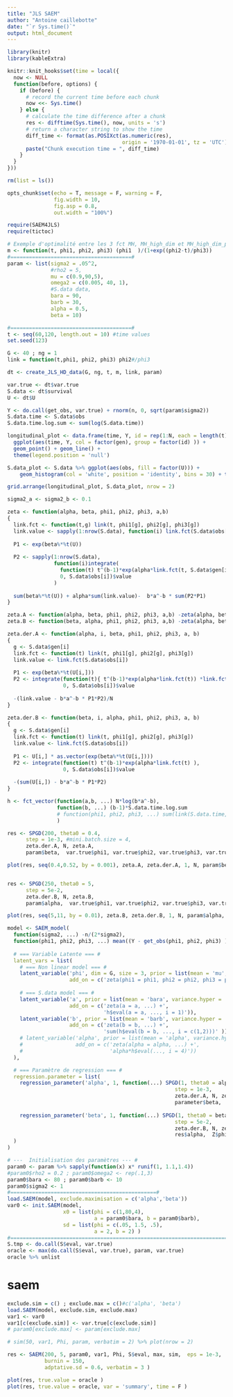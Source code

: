 ```yaml
---
title: "JLS SAEM"
author: "Antoine caillebotte"
date: "`r Sys.time()`"
output: html_document
---
```


<style type="text/css">
.main-container {
  max-width: 1000px;
  margin-left: auto;
  margin-right: auto;
}
</style>
  
```r
library(knitr)
library(kableExtra)

knitr::knit_hooks$set(time = local({
  now <- NULL
  function(before, options) {
    if (before) {
      # record the current time before each chunk
      now <<- Sys.time()
    } else {
      # calculate the time difference after a chunk
      res <- difftime(Sys.time(), now, units = 's')
      # return a character string to show the time
      diff_time <- format(as.POSIXct(as.numeric(res), 
                                     origin = '1970-01-01', tz = 'UTC'), "%Mmin %Ssec")
      paste("Chunk execution time = ", diff_time)
    }
  }
}))

rm(list = ls())

opts_chunk$set(echo = T, message = F, warning = F,
               fig.width = 10,
               fig.asp = 0.8,
               out.width = "100%")

require(SAEM4JLS)
require(tictoc)
```



```r
# Exemple d'optimalité entre les 3 fct MH, MH_high_dim et MH_high_dim_para sur le modèle non lineaire mixte
m <- function(t, phi1, phi2, phi3) (phi1  )/(1+exp((phi2-t)/phi3))
#=======================================#
param <- list(sigma2 = .05^2,
              #rho2 = 5,
              mu = c(0.9,90,5),
              omega2 = c(0.005, 40, 1),
              #S.data data,
              bara = 90,
              barb = 30,
              alpha = 0.5,
              beta = 10)

#=======================================#
t <- seq(60,120, length.out = 10) #time values
set.seed(123)

G <- 40 ; ng = 1
link = function(t,phi1, phi2, phi3) phi2#/phi3

dt <- create_JLS_HD_data(G, ng, t, m, link, param)

var.true <- dt$var.true 
S.data <- dt$survival
U <- dt$U

Y <- do.call(get_obs, var.true) + rnorm(n, 0, sqrt(param$sigma2))
S.data.time <- S.data$obs
S.data.time.log.sum <- sum(log(S.data.time))
```

```r
longitudinal_plot <- data.frame(time, Y, id = rep(1:N, each = length(t)), gen = rep(1:G, each = ng*length(t)) ) %>%
  ggplot(aes(time, Y, col = factor(gen), group = factor(id) )) +
  geom_point() + geom_line() +
  theme(legend.position = 'null')

S.data_plot <- S.data %>% ggplot(aes(obs, fill = factor(U))) +
    geom_histogram(col = 'white', position = 'identity', bins = 30) + theme(legend.position = 'null')

grid.arrange(longitudinal_plot, S.data_plot, nrow = 2)
```

```r
sigma2_a <- sigma2_b <- 0.1

zeta <- function(alpha, beta, phi1, phi2, phi3, a,b)
{
  link.fct <- function(t,g) link(t, phi1[g], phi2[g], phi3[g])
  link.value <- sapply(1:nrow(S.data), function(i) link.fct(S.data$obs[i], S.data$gen[i]) )
  
  P1 <- exp(beta%*%t(U))
  
  P2 <- sapply(1:nrow(S.data), 
               function(i)integrate(
                 function(t) t^(b-1)*exp(alpha*link.fct(t, S.data$gen[i])),
                 0, S.data$obs[i])$value
               )
  
  sum(beta%*%t(U)) + alpha*sum(link.value)-  b*a^-b * sum(P2*P1)
}

zeta.A <- function(alpha, beta, phi1, phi2, phi3, a,b) -zeta(alpha, beta, phi1, phi2, phi3, a,b)/N
zeta.B <- function(beta, alpha, phi1, phi2, phi3, a,b) -zeta(alpha, beta, phi1, phi2, phi3, a,b)

zeta.der.A <- function(alpha, i, beta, phi1, phi2, phi3, a, b)
{
  g <- S.data$gen[i]
  link.fct <- function(t) link(t, phi1[g], phi2[g], phi3[g])
  link.value <- link.fct(S.data$obs[i])
  
  P1 <- exp(beta%*%t(U[i,]))
  P2 <- integrate(function(t){ t^(b-1)*exp(alpha*link.fct(t)) *link.fct(t) },
                  0, S.data$obs[i])$value
  
  -(link.value - b*a^-b * P1*P2)/N
}

zeta.der.B <- function(beta, i, alpha, phi1, phi2, phi3, a, b)
{
  g <- S.data$gen[i]
  link.fct <- function(t) link(t, phi1[g], phi2[g], phi3[g])
  link.value <- link.fct(S.data$obs[i])
  
  P1 <- U[i,] * as.vector(exp(beta%*%t(U[i,])))
  P2 <- integrate(function(t) t^(b-1)*exp(alpha*link.fct(t) ),
                  0, S.data$obs[i])$value
  
  -(sum(U[i,]) - b*a^-b * P1*P2)
}

h <- fct_vector(function(a,b, ...) N*log(b*a^-b),
                function(b, ...) (b-1)*S.data.time.log.sum
                # function(phi1, phi2, phi3, ...) sum(link(S.data.time, rep(phi1, ng), rep(phi2, ng), rep(phi3, ng) )) 
                )

res <- SPGD(200, theta0 = 0.4,
      step = 1e-3, #mini.batch.size = 4,
      zeta.der.A, N, zeta.A,
      param$beta,  var.true$phi1, var.true$phi2, var.true$phi3, var.true$a,var.true$b, verbatim = T)

plot(res, seq(0.4,0.52, by = 0.001), zeta.A, zeta.der.A, 1, N, param$beta,  var.true$phi1, var.true$phi2, var.true$phi3, var.true$a,var.true$b)


res <- SPGD(250, theta0 = 5,
      step = 5e-2,
      zeta.der.B, N, zeta.B,
      param$alpha,  var.true$phi1, var.true$phi2, var.true$phi3, var.true$a,var.true$b, verbatim = T)

plot(res, seq(5,11, by = 0.01), zeta.B, zeta.der.B, 1, N, param$alpha,  var.true$phi1, var.true$phi2, var.true$phi3, var.true$a,var.true$b)
```


```r
model <- SAEM_model( 
  function(sigma2, ...) -n/(2*sigma2),
  function(phi1, phi2, phi3, ...) mean((Y - get_obs(phi1, phi2, phi3) )^2 ), 'sigma2',
  
  # === Variable Latente === #
  latent_vars = list(
    # === Non linear model === #
    latent_variable('phi', dim = G, size = 3, prior = list(mean = 'mu', variance = 'omega2'),
                    add_on = c('zeta(phi1 = phi1, phi2 = phi2, phi3 = phi3, ...)' )),
    
    # === S.data model === #
    latent_variable('a', prior = list(mean = 'bara', variance.hyper = 'sigma2_a'),
                    add_on = c('zeta(a = a, ...) +',
                               'h$eval(a = a, ..., i = 1)')),
    latent_variable('b', prior = list(mean = 'barb', variance.hyper = 'sigma2_b'),
                    add_on = c('zeta(b = b, ...) +',
                               'sum(h$eval(b = b, ..., i = c(1,2)))' ))
    # latent_variable('alpha', prior = list(mean = 'alpha', variance.hyper = 'sigma2_alpha'),
    #                 add_on = c('zeta(alpha = alpha, ...) +',
    #                            'alpha*h$eval(..., i = 4)'))
  ),

  # === Paramètre de regression === #
  regression.parameter = list(
    regression_parameter('alpha', 1, function(...) SPGD(1, theta0 = alpha,
                                                      step = 1e-3,
                                                      zeta.der.A, N, zeta.A, 
                                                      parameter$beta,  Z$phi1, Z$phi2, Z$phi3, Z$a,Z$b) ),
    
    regression_parameter('beta', 1, function(...) SPGD(1, theta0 = beta,
                                                      step = 5e-2,
                                                      zeta.der.B, N, zeta.B, 
                                                      res$alpha,  Z$phi1, Z$phi2, Z$phi3, Z$a,Z$b) )
  )
)
```

```r
# ---  Initialisation des paramètres --- #
param0 <- param %>% sapply(function(x) x* runif(1, 1.1,1.4))
#param0$rho2 = 0.2 ; param0$omega2 <- rep(.1,3)
param0$bara <- 80 ; param0$barb <- 10
param0$sigma2 <- 1
#===============================================#
load.SAEM(model, exclude.maximisation = c('alpha','beta'))
var0 <- init.SAEM(model, 
                  x0 = list(phi = c(1,80,4), 
                            a = param0$bara, b = param0$barb), 
                  sd = list(phi = c(.05, 1.5, .5),
                            a = 2, b = 2) )
#===================================================================================#
S.tmp <- do.call(S$eval, var.true)
oracle <- max(do.call(S$eval, var.true), param, var.true)
oracle %>% unlist
```
# saem
```r
exclude.sim = c() ; exclude.max = c()#c('alpha', 'beta')
load.SAEM(model, exclude.sim, exclude.max)
var1 <- var0
var1[c(exclude.sim)] <- var.true[c(exclude.sim)]
# param0[exclude.max] <- param[exclude.max]

# sim(50, var1, Phi, param, verbatim = 2) %>% plot(nrow = 2)

res <- SAEM(200, 5, param0, var1, Phi, S$eval, max, sim,  eps = 1e-3,
            burnin = 150, 
            adptative.sd = 0.6, verbatim = 3 )

```

```r
plot(res, true.value = oracle )
plot(res, true.value = oracle, var = 'summary', time = F )
```

